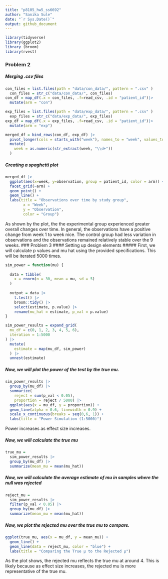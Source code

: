 ```yaml
---
title: "p8105_hw5_ss6692"
author: "Sanika Sule"
date: "`r Sys.Date()`"
output: github_document
---
```


```r
library(tidyverse)
library(ggplot2)
library (broom)
library(rvest)
```
### Problem 2
##### Merging .csv files
```r
con_files = list.files(path = "data/con_data/", pattern = ".csv" )
  con_files = str_c("data/con_data/", con_files)
con_df = map_df(.x = con_files, .f=read_csv, .id = "patient_id")|>
  mutate(arm = "con")
```

```r
exp_files = list.files(path = "data/exp_data/", pattern = ".csv" )
  exp_files = str_c("data/exp_data/", exp_files)
exp_df = map_df(.x = exp_files, .f=read_csv, .id = "patient_id")|>
  mutate(arm = "exp")
```

```r

merged_df = bind_rows(con_df, exp_df) |>
  pivot_longer(cols = starts_with("week"), names_to = "week", values_to = "observation") |>
  mutate(
    week = as.numeric(str_extract(week, "\\d+"))
  )
```
##### Creating a spaghetti plot
```r
merged_df |>
  ggplot(aes(x=week, y=observation, group = patient_id, color = arm)) +
  facet_grid(~arm) +
  geom_point() +
  geom_line() +
  labs(title = "Observations over time by study group", 
        x = "Week",
        y = "Observation",
        color = "Group")
```
As shown by the plot, the the experimental group experienced greater overall changes over time. In general, the observations have a positive change from week 1 to week nice. The control group had less variation in observations and the observations remained relatively stable over the 9 weeks.
### Problem 3
#### Setting up design elements
##### First, we will calculate p values and mu hat using the provided specifications. This will be iterated 5000 times. 
```r
sim_power = function(mu) {
  
  data = tibble(
    x = rnorm(n = 30, mean = mu, sd = 5)
  )
  
  output = data |> 
    t.test() |> 
    broom::tidy() |> 
    select(estimate, p.value) |> 
    rename(mu_hat = estimate, p_val = p.value)
}

sim_power_results = expand_grid(
  mu_df = c(0, 1, 2, 3, 4, 5, 6), 
  iteration = 1:5000
) |> 
  mutate(
    estimate = map(mu_df, sim_power)
  ) |> 
  unnest(estimate)
```

##### Now, we will plot the power of the test by the true mu.

```r
sim_power_results |> 
  group_by(mu_df) |> 
  summarize(
    reject = sum(p_val < 0.05), 
    proportion = reject / 5000) |> 
  ggplot(aes(x = mu_df, y = proportion)) +
  geom_line(alpha = 0.6, linewidth = 0.9) +
  scale_x_continuous(breaks = seq(0,6, 1)) +
  labs(title = "Power Simulation (1:5000)")
```
Power increases as effect size increases. 

##### Now, we will calculate the true mu
```r
true_mu =
  sim_power_results |> 
  group_by(mu_df) |> 
  summarize(mean_mu = mean(mu_hat))
```

##### Now, we will calculate the average estimate of mu in samples where the null was rejected
```r
reject_mu = 
  sim_power_results |> 
  filter(p_val < 0.05) |> 
  group_by(mu_df) |> 
  summarize(mean_mu = mean(mu_hat))
```

##### Now, we plot the rejected mu over the true mu to compare.
```r
ggplot(true_mu, aes(x = mu_df, y = mean_mu)) +
  geom_line() +
  geom_line(data = reject_mu, color = "blue") +
  labs(title = "Comparing the True μ to the Rejected μ")
```

As the plot shows, the rejected mu reflects the true mu at around 4. This is likely because as effect size increases, the rejected mu is more representative of the true mu.


